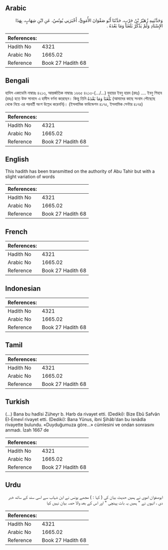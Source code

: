 ## Arabic


<div dir="rtl" lang="ar" style={{fontSize:'larger',backgroundColor:'#f8f9fa',padding:20}}>
وَحَدَّثَنِيهِ زُهَيْرُ بْنُ حَرْبٍ، حَدَّثَنَا أَبُو صَفْوَانَ الأُمَوِيُّ، أَخْبَرَنِي يُونُسُ، عَنِ ابْنِ شِهَابٍ، بِهَذَا الإِسْنَادِ وَلَمْ يَذْكُرْ بَلَغَنَا وَمَا بَعْدَهُ ‏.‏
</div>
<div style={{backgroundColor:'#f8f9fa',padding:20, marginBottom: 10}}><table> <thead> <tr> <th>References:</th> <th></th> </tr> </thead> <tbody><tr><td>Hadith No</td><td>4321</td></tr><tr><td>Arabic No</td><td>1665.02</td></tr><tr><td>Reference</td><td>Book 27 Hadith 68</td></tr></tbody></table></div>

## Bengali


<div dir="ltr" lang="bn" style={{fontSize:'larger',backgroundColor:'#f8f9fa',padding:20}}>
হাদিস একাডেমি নাম্বারঃ ৪২১৩, আন্তর্জাতিক নাম্বারঃ ১৬৬৫ ৪২১৩-(.../...) যুহায়র ইবনু হারব (রহঃ) .... ইবনু শিহাব (রহঃ) হতে উক্ত সানাদে এ হাদীস বর্ণনা করেছেন। কিন্তু তিনি بَلَغَنَا وَمَا بَعْدَهُ (আমাদের কাছে সংবাদ পৌছেছে থেকে নিয়ে এর পরবর্তী অংশ উল্লেখ করেননি)। (ইসলামিক ফাউন্ডেশন ৪১৭৫, ইসলামিক সেন্টার ৪১৭৪)
</div>
<div style={{backgroundColor:'#f8f9fa',padding:20, marginBottom: 10}}><table> <thead> <tr> <th>References:</th> <th></th> </tr> </thead> <tbody><tr><td>Hadith No</td><td>4321</td></tr><tr><td>Arabic No</td><td>1665.02</td></tr><tr><td>Reference</td><td>Book 27 Hadith 68</td></tr></tbody></table></div>

## English


<div dir="ltr" lang="en" style={{fontSize:'larger',backgroundColor:'#f8f9fa',padding:20}}>
This hadith has been transmitted on the authority of Abu Tahir but with a slight variation of words
</div>
<div style={{backgroundColor:'#f8f9fa',padding:20, marginBottom: 10}}><table> <thead> <tr> <th>References:</th> <th></th> </tr> </thead> <tbody><tr><td>Hadith No</td><td>4321</td></tr><tr><td>Arabic No</td><td>1665.02</td></tr><tr><td>Reference</td><td>Book 27 Hadith 68</td></tr></tbody></table></div>

## French


<div dir="ltr" lang="fr" style={{fontSize:'larger',backgroundColor:'#f8f9fa',padding:20}}>

</div>
<div style={{backgroundColor:'#f8f9fa',padding:20, marginBottom: 10}}><table> <thead> <tr> <th>References:</th> <th></th> </tr> </thead> <tbody><tr><td>Hadith No</td><td>4321</td></tr><tr><td>Arabic No</td><td>1665.02</td></tr><tr><td>Reference</td><td>Book 27 Hadith 68</td></tr></tbody></table></div>

## Indonesian


<div dir="ltr" lang="id" style={{fontSize:'larger',backgroundColor:'#f8f9fa',padding:20}}>

</div>
<div style={{backgroundColor:'#f8f9fa',padding:20, marginBottom: 10}}><table> <thead> <tr> <th>References:</th> <th></th> </tr> </thead> <tbody><tr><td>Hadith No</td><td>4321</td></tr><tr><td>Arabic No</td><td>1665.02</td></tr><tr><td>Reference</td><td>Book 27 Hadith 68</td></tr></tbody></table></div>

## Tamil


<div dir="ltr" lang="ta" style={{fontSize:'larger',backgroundColor:'#f8f9fa',padding:20}}>

</div>
<div style={{backgroundColor:'#f8f9fa',padding:20, marginBottom: 10}}><table> <thead> <tr> <th>References:</th> <th></th> </tr> </thead> <tbody><tr><td>Hadith No</td><td>4321</td></tr><tr><td>Arabic No</td><td>1665.02</td></tr><tr><td>Reference</td><td>Book 27 Hadith 68</td></tr></tbody></table></div>

## Turkish


<div dir="ltr" lang="tr" style={{fontSize:'larger',backgroundColor:'#f8f9fa',padding:20}}>
(…) Bana bu hadîsi Züheyr b. Harb da rivayet etti. (Dediki): Bize Ebû Safvân El-Emevî rivayet etti. (Dediki): Bana Yûnus, ibni Şihâb'dan bu isnâdla rivayette bulundu. «Duyduğumuza göre...» cümlesini ve ondan sonrasını anmadı. İzah 1667 de
</div>
<div style={{backgroundColor:'#f8f9fa',padding:20, marginBottom: 10}}><table> <thead> <tr> <th>References:</th> <th></th> </tr> </thead> <tbody><tr><td>Hadith No</td><td>4321</td></tr><tr><td>Arabic No</td><td>1665.02</td></tr><tr><td>Reference</td><td>Book 27 Hadith 68</td></tr></tbody></table></div>

## Urdu


<div dir="rtl" lang="ur" style={{fontSize:'larger',backgroundColor:'#f8f9fa',padding:20}}>
ابوصفوان اموی نے ہمیں حدیث بیان کی ( کہا : ) مجھے یونس نے ابن شہاب سے اسی سند کے ساتھ خبر دی ، انہوں نے " ہمیں یہ بات پہنچی " اور اس کے بعد والا حصہ بیان نہیں کیا
</div>
<div style={{backgroundColor:'#f8f9fa',padding:20, marginBottom: 10}}><table> <thead> <tr> <th>References:</th> <th></th> </tr> </thead> <tbody><tr><td>Hadith No</td><td>4321</td></tr><tr><td>Arabic No</td><td>1665.02</td></tr><tr><td>Reference</td><td>Book 27 Hadith 68</td></tr></tbody></table></div>